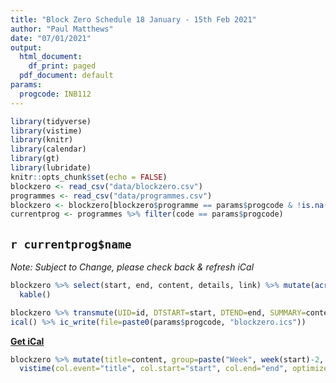 ```yaml
---
title: "Block Zero Schedule 18 January - 15th Feb 2021"
author: "Paul Matthews"
date: "07/01/2021"
output:
  html_document:
    df_print: paged
  pdf_document: default
params:
  progcode: INB112
---
```



```r
library(tidyverse)
library(vistime)
library(knitr)
library(calendar)
library(gt)
library(lubridate)
knitr::opts_chunk$set(echo = FALSE)
blockzero <- read_csv("data/blockzero.csv")
programmes <- read_csv("data/programmes.csv")
blockzero <- blockzero[blockzero$programme == params$progcode & !is.na(blockzero$start),]
currentprog <- programmes %>% filter(code == params$progcode)
```

## `r currentprog$name`

*Note: Subject to Change, please check back & refresh iCal*

```r
blockzero %>% select(start, end, content, details, link) %>% mutate(across(c(start,end), format ,"%a, %d %b %H:%M")) %>%
  kable()
```


```r
blockzero %>% transmute(UID=id, DTSTART=start, DTEND=end, SUMMARY=content, DESCRIPTION = paste(details, link), DTSTAMP=format(Sys.time(), "%Y%m%dT%H%m00")) %>%
ical() %>% ic_write(file=paste0(params$progcode, "blockzero.ics"))
```

__[Get iCal](`r paste0(params$progcode, "blockzero.ics")`)__

```r
blockzero %>% mutate(title=content, group=paste("Week", week(start)-2, wday(start, label=T))) %>% 
  vistime(col.event="title", col.start="start", col.end="end", optimize_y = T) 
```

